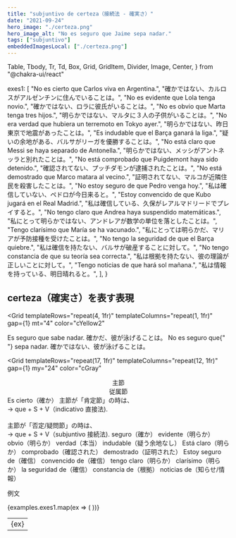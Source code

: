 ```yaml
---
title: "subjuntivo de certeza（接続法 - 確実さ）"
date: "2021-09-24"
hero_image: "./certeza.png"
hero_image_alt: "No es seguro que Jaime sepa nadar."
tags: ["subjuntivo"]
embeddedImagesLocal: ["./certeza.png"]
---
```


  Table,
  Tbody,
  Tr,
  Td,
  Box,
  Grid,
  GridItem,
  Divider,
  Image,
  Center,
} from "@chakra-ui/react"

  exes1: [
    "No es cierto que Carlos viva en Argentina.",
    "確かではない、カルロスがアルゼンチンに住んでいることは。",
    "No es evidente que Lola tenga novio.",
    "確かではない、ロラに彼氏がいることは。",
    "No es obvio que Marta tenga tres hijos.",
    "明らかではない、マルタに３人の子供がいることは。",
    "No era verdad que hubiera un terremoto en Tokyo ayer.",
    "明らかではない、昨日東京で地震があったことは。",
    "Es indudable que el Barça ganará la liga.",
    "疑いの余地がある、バルサがリーガを優勝することは。",
    "No está claro que Messi se haya separado de Antonella.",
    "明らかではない、メッシがアントネッラと別れたことは。",
    "No está comprobado que Puigdemont haya sido detenido.",
    "確認されてない、プッチダモンが逮捕されたことは。",
    "No está demostrado que Marco matara al vecino.",
    "証明されてない、マルコが近隣住民を殺害したことは。",
    "No estoy seguro de que Pedro venga hoy.",
    "私は確信していない、ペドロが今日来ると。",
    "Estoy convencido de que Kubo jugará en el Real Madrid.",
    "私は確信している、久保がレアルマドリードでプレイすると。",
    "No tengo claro que Andrea haya suspendido matemáticas.",
    "私にとって明らかではない、アンドレアが数学の単位を落としたことは。",
    "Tengo clarísimo que María se ha vacunado.",
    "私にとっては明らかだ、マリアが予防接種を受けたことは。",
    "No tengo la seguridad de que el Barça quiebre.",
    "私は確信を持たない、バルサが破産することに対して。",
    "No tengo constancia de que su teoría sea correcta.",
    "私は根拠を持たない、彼の理論が正しいことに対して。",
    "Tengo noticias de que hará sol mañana.",
    "私は情報を持っている、明日晴れると。",
  ],
}

<Box>
  <GatsbyImage
    alt="No es seguro que Jaime sepa nadar."
    image={getImage(props.localImages[0])}
  />
</Box>

## certeza（確実さ）を表す表現

<Grid
  templateRows="repeat(4, 1fr)"
  templateColumns="repeat(1, 1fr)"
  gap={1}
  mt="4"
  color="cYellow2"
>
  <GridItem rowSpan={1} colSpan={1} bg="cBlue" p="2" pl="3">
    Es seguro que sabe nadar.
  </GridItem>
  <GridItem rowSpan={1} colSpan={1} bg="cBlue" p="2" pl="3">
    確かだ、彼が泳げることは。
  </GridItem>
  <GridItem rowSpan={1} colSpan={1} bg="cBlue" p="2" pl="3">
    <span style={{ color: "#E18C7A" }}>No</span> es seguro que{" "}
    <span style={{ color: "#E18C7A" }}>sepa</span> nadar.
  </GridItem>
  <GridItem rowSpan={1} colSpan={1} bg="cBlue" p="2" pl="3">
    確かではない、彼が泳げることは。
  </GridItem>
</Grid>

<Grid
  templateRows="repeat(17, 1fr)"
  templateColumns="repeat(12, 1fr)"
  gap={1}
  my="24"
  color="cGray"
>
  <Center as={GridItem} rowSpan={1} colSpan={6} bg="cYellow2">
    主節
  </Center>
  <Center as={GridItem} rowSpan={1} colSpan={6} bg="cYellow2">
    従属節
  </Center>
  <GridItem rowSpan={6} colSpan={2} bg="cYellow2" p="2">
    Es
  </GridItem>
  <GridItem rowSpan={1} colSpan={4} bg="cYellow2" p="2">
    cierto（確か）
  </GridItem>
  <GridItem rowSpan={16} colSpan={6} bg="cYellow2" p="2">
    主節が「肯定節」の時は、
    <br />
    → que + S + V（indicativo 直接法).
    <br />
    <br />
    主節が「否定/疑問節」の時は、
    <br />→ que + S + V（subjuntivo 接続法).
  </GridItem>
  <GridItem rowSpan={1} colSpan={4} bg="cYellow2" p="2">
    seguro（確か）
  </GridItem>
  <GridItem rowSpan={1} colSpan={4} bg="cYellow2" p="2">
    evidente（明らか）
  </GridItem>
  <GridItem rowSpan={1} colSpan={4} bg="cYellow2" p="2">
    obvio（明らか）
  </GridItem>
  <GridItem rowSpan={1} colSpan={4} bg="cYellow2" p="2">
    verdad（本当）
  </GridItem>
  <GridItem rowSpan={1} colSpan={4} bg="cYellow2" p="2">
    indudable（疑う余地なし）
  </GridItem>
  <GridItem rowSpan={3} colSpan={2} bg="cYellow2" p="2">
    Está
  </GridItem>
  <GridItem rowSpan={1} colSpan={4} bg="cYellow2" p="2">
    claro（明らか）
  </GridItem>
  <GridItem rowSpan={1} colSpan={4} bg="cYellow2" p="2">
    comprobado（確認された）
  </GridItem>
  <GridItem rowSpan={1} colSpan={4} bg="cYellow2" p="2">
    demostrado（証明された）
  </GridItem>
  <GridItem rowSpan={2} colSpan={2} bg="cYellow2" p="2">
    Estoy
  </GridItem>
  <GridItem rowSpan={1} colSpan={4} bg="cYellow2" p="2">
    seguro de（確信）
  </GridItem>
  <GridItem rowSpan={1} colSpan={4} bg="cYellow2" p="2">
    convencido de（確信）
  </GridItem>
  <GridItem rowSpan={5} colSpan={2} bg="cYellow2" p="2">
    tengo
  </GridItem>
  <GridItem rowSpan={1} colSpan={4} bg="cYellow2" p="2">
    claro（明らか）
  </GridItem>
  <GridItem rowSpan={1} colSpan={4} bg="cYellow2" p="2">
    clarísimo（明らか）
  </GridItem>
  <GridItem rowSpan={1} colSpan={4} bg="cYellow2" p="2">
    la seguridad de（確信）
  </GridItem>
  <GridItem rowSpan={1} colSpan={4} bg="cYellow2" p="2">
    constancia de（根拠）
  </GridItem>
  <GridItem rowSpan={1} colSpan={4} bg="cYellow2" p="2">
    noticias de（知らせ/情報）
  </GridItem>
</Grid>

例文

<Table variant="striped" colorScheme="blackAlpha" mt="8" mb="8">
  <Tbody>
    {examples.exes1.map(ex => (
      <Tr key={ex}>
        <Td>{ex}</Td>
      </Tr>
    ))}
  </Tbody>
</Table>

